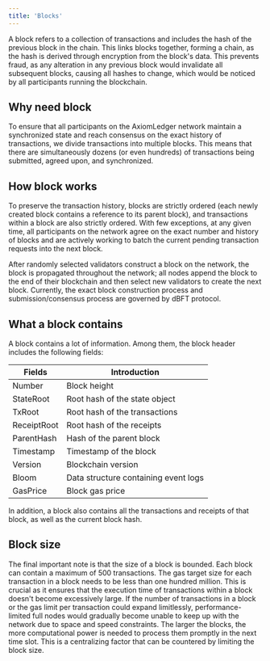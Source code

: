 ```yaml
---
title: 'Blocks'
---
```


A block refers to a collection of transactions and includes the hash of the previous block in the chain. This links blocks together, forming a chain, as the hash is derived through encryption from the block's data. This prevents fraud, as any alteration in any previous block would invalidate all subsequent blocks, causing all hashes to change, which would be noticed by all participants running the blockchain.

## Why need block

To ensure that all participants on the AxiomLedger network maintain a synchronized state and reach consensus on the exact history of transactions, we divide transactions into multiple blocks. This means that there are simultaneously dozens (or even hundreds) of transactions being submitted, agreed upon, and synchronized.

## How block works

To preserve the transaction history, blocks are strictly ordered (each newly created block contains a reference to its parent block), and transactions within a block are also strictly ordered. With few exceptions, at any given time, all participants on the network agree on the exact number and history of blocks and are actively working to batch the current pending transaction requests into the next block.

After randomly selected validators construct a block on the network, the block is propagated throughout the network; all nodes append the block to the end of their blockchain and then select new validators to create the next block. Currently, the exact block construction process and submission/consensus process are governed by dBFT protocol.

## What a block contains

A block contains a lot of information. Among them, the block header includes the following fields:

| Fields      | Introduction                         |
| ----------- | ------------------------------------ |
| Number      | Block height                         |
| StateRoot   | Root hash of the state object        |
| TxRoot      | Root hash of the transactions        |
| ReceiptRoot | Root hash of the receipts            |
| ParentHash  | Hash of the parent block             |
| Timestamp   | Timestamp of the block               |
| Version     | Blockchain version                   |
| Bloom       | Data structure containing event logs |
| GasPrice    | Block gas price                      |

In addition, a block also contains all the transactions and receipts of that block, as well as the current block hash.

## Block size

The final important note is that the size of a block is bounded. Each block can contain a maximum of 500 transactions. The gas target size for each transaction in a block needs to be less than one hundred million. This is crucial as it ensures that the execution time of transactions within a block doesn't become excessively large. If the number of transactions in a block or the gas limit per transaction could expand limitlessly, performance-limited full nodes would gradually become unable to keep up with the network due to space and speed constraints. The larger the blocks, the more computational power is needed to process them promptly in the next time slot. This is a centralizing factor that can be countered by limiting the block size.
